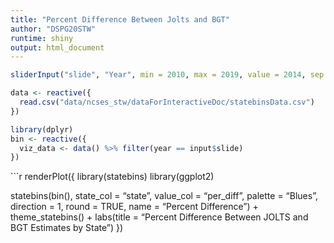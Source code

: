 ```yaml
---
title: "Percent Difference Between Jolts and BGT"
author: "DSPG20STW"
runtime: shiny
output: html_document 
--- 
```


```r

sliderInput("slide", "Year", min = 2010, max = 2019, value = 2014, sep = "")     
```



```r
data <- reactive({
  read.csv("data/ncses_stw/dataForInteractiveDoc/statebinsData.csv")
})
```


```r
library(dplyr)
bin <- reactive({
  viz_data <- data() %>% filter(year == input$slide)
})
```



```r
renderPlot({
  library(statebins)
  library(ggplot2) 

  statebins(bin(), state_col = "state", value_col = "per_diff", palette = "Blues", direction = 1, round = TRUE, name = "Percent Difference") + theme_statebins() +
  labs(title = "Percent Difference Between JOLTS and BGT Estimates by State")
})

